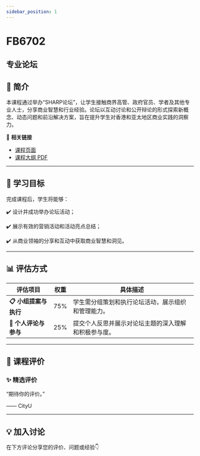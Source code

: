 ```yaml
---
sidebar_position: 1
---
```


# FB6702
## 专业论坛

## **📘 简介**
本课程通过举办“SHARP论坛”，让学生接触商界高管、政府官员、学者及其他专业人士，分享商业智慧和行业经验。论坛以互动讨论和公开辩论的形式探索新概念、动态问题和前沿解决方案，旨在提升学生对香港和亚太地区商业实践的洞察力。

🔗 **相关链接**
- [课程页面](https://www.cityu.edu.hk/catalogue/pg/202425/course/FB6702.htm)
- [课程大纲 PDF](https://www.cityu.edu.hk/catalogue/pg/202425/course/FB6702.pdf)

---

## **🎯 学习目标**

完成课程后，学生将能够：


✔️ 设计并成功举办论坛活动；

✔️ 展示有效的营销活动和活动亮点总结；

✔️ 从商业领袖的分享和互动中获取商业智慧和洞见。

---

## **📊 评估方式**

| **评估项目**               | **权重** | **具体描述**                                                                                     |
|---------------------------|---------|-----------------------------------------------------------------------------------------------|
| **📋 小组提案与执行**        | 75%     | 学生需分组策划和执行论坛活动，展示组织和管理能力。                                               |
| **📝 个人评论与参与**        | 25%     | 提交个人反思并展示对论坛主题的深入理解和积极参与度。                                             |

---

## **💬 课程评价**

### ✨ **精选评价**
<div className={commentStyles.commentBox}>
    <p className={commentStyles.commentText}>
        “期待你的评价。”
    </p>
    <p className={commentStyles.commentAuthor}>—— CityU</p>
</div>

---

## **💡 加入讨论**

在下方评论分享您的评价、问题或经验👇
<Utterances />
